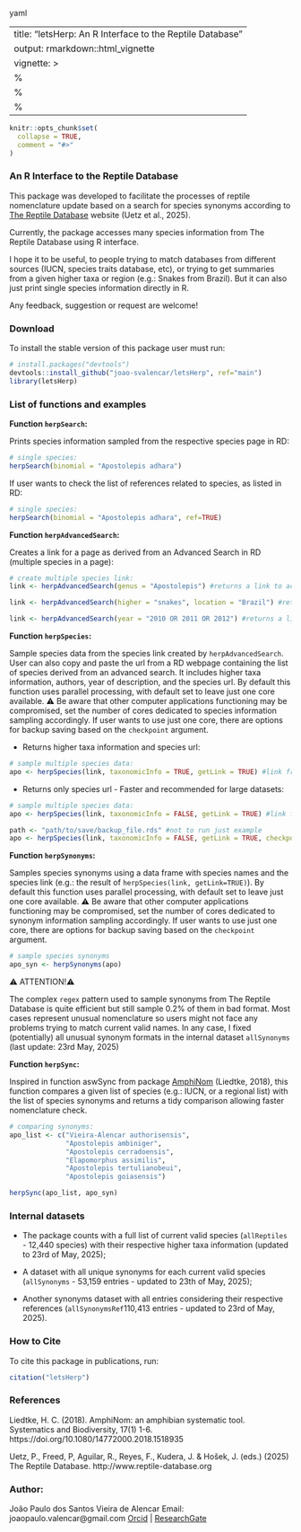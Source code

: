 yaml

---
title: "letsHerp: An R Interface to the Reptile Database"
output: rmarkdown::html_vignette
vignette: >
  %\VignetteIndexEntry{letsHerp}
  %\VignetteEngine{knitr::rmarkdown}
  %\VignetteEncoding{UTF-8}
---

```r
knitr::opts_chunk$set(
  collapse = TRUE,
  comment = "#>"
)
```

### **An R Interface to the Reptile Database**

This package was developed to facilitate the processes of reptile nomenclature update based on a search for species synonyms according to [The Reptile Database](https://reptile-database.reptarium.cz) website (Uetz et al., 2025).

Currently, the package accesses many species information from The Reptile Database using R interface.

I hope it to be useful, to people trying to match databases from different sources (IUCN, species traits database, etc), or trying to get summaries from a given higher taxa or region (e.g.: Snakes from Brazil). But it can also just print single species information directly in R.

Any feedback, suggestion or request are welcome!

### **Download**

To install the stable version of this package user must run:

```.r
# install.packages("devtools")
devtools::install_github("joao-svalencar/letsHerp", ref="main")
library(letsHerp)
```

### **List of functions and examples**
**Function `herpSearch`:**

Prints species information sampled from the respective species page in RD:
```.r
# single species:
herpSearch(binomial = "Apostolepis adhara")
```

If user wants to check the list of references related to species, as listed in RD:
```.r
# single species:
herpSearch(binomial = "Apostolepis adhara", ref=TRUE)
```

**Function `herpAdvancedSearch`:**

Creates a link for a page as derived from an Advanced Search in RD (multiple species in a page):
```.r
# create multiple species link:
link <- herpAdvancedSearch(genus = "Apostolepis") #returns a link to access a list of all Apostolepis species

link <- herpAdvancedSearch(higher = "snakes", location = "Brazil") #returns a link to access a list of all snake species in Brazil

link <- herpAdvancedSearch(year = "2010 OR 2011 OR 2012") #returns a link to access a list of all species described from 2010 to 2012
```

**Function `herpSpecies`:**

Sample species data from the species link created by `herpAdvancedSearch`. User can also copy and paste the url from a RD webpage containing the list of species derived from an advanced search. It includes higher taxa information, authors, year of description, and the species url. By default this function uses parallel processing, with default set to leave just one core available. ⚠️ Be aware that other computer applications functioning may be compromised, set the number of cores dedicated to species information sampling accordingly. If user wants to use just one core, there are options for backup saving based on the `checkpoint` argument.

- Returns higher taxa information and species url:
```.r
# sample multiple species data:
apo <- herpSpecies(link, taxonomicInfo = TRUE, getLink = TRUE) #link from herpAdvancedSearch(genus = "Apostolepis")
```

- Returns only species url - Faster and recommended for large datasets:
```.r
# sample multiple species data:
apo <- herpSpecies(link, taxonomicInfo = FALSE, getLink = TRUE) #link from herpAdvancedSearch(genus = "Apostolepis")

path <- "path/to/save/backup_file.rds" #not to run just example 
apo <- herpSpecies(link, taxonomicInfo = FALSE, getLink = TRUE, checkpoint=6, backup_file=path) #link from herpAdvancedSearch(genus = "Apostolepis")
```

**Function `herpSynonyms`:**

Samples species synonyms using a data frame with species names and the species link (e.g.: the result of `herpSpecies(link, getLink=TRUE)`). By default this function uses parallel processing, with default set to leave just one core available. ⚠️ Be aware that other computer applications functioning may be compromised, set the number of cores dedicated to synonym information sampling accordingly. If user wants to use just one core, there are options for backup saving based on the `checkpoint` argument.

```.r
# sample species synonyms
apo_syn <- herpSynonyms(apo)
```

⚠️ ATTENTION!⚠️ 

The complex `regex` pattern used to sample synonyms from The Reptile Database is quite efficient but still sample 0.2% of them in bad format. Most cases represent unusual nomenclature so users might not face any problems trying to match current valid names. In any case, I fixed (potentially) all unusual synonym formats in the internal dataset `allSynonyms` (last update: 23rd May, 2025)

**Function `herpSync`:**

Inspired in function aswSync from package [AmphiNom](https://github.com/hcliedtke/AmphiNom) (Liedtke, 2018), this function compares a given list of species (e.g.: IUCN, or a regional list) with the list of species synonyms and returns a tidy comparison allowing faster nomenclature check.

```.r
# comparing synonyms:
apo_list <- c("Vieira-Alencar authorisensis",
              "Apostolepis ambiniger",
              "Apostolepis cerradoensis",
              "Elapomorphus assimilis",
              "Apostolepis tertulianobeui",
              "Apostolepis goiasensis")

herpSync(apo_list, apo_syn)
```

### **Internal datasets**

- The package counts with a full list of current valid species (`allReptiles` - 12,440 species) with their respective higher taxa information (updated to 23rd of May, 2025);

- A dataset with all unique synonyms for each current valid species (`allSynonyms` - 53,159 entries - updated to 23th of May, 2025); 

- Another synonyms dataset with all entries considering their respective references (`allSynonymsRef`110,413 entries - updated to 23rd of May, 2025).

### **How to Cite**

To cite this package in publications, run:

```r
citation("letsHerp")
```

### **References**
Liedtke, H. C. (2018). AmphiNom: an amphibian systematic tool. Systematics and Biodiversity, 17(1) 1-6. https://doi.org/10.1080/14772000.2018.1518935

Uetz, P., Freed, P, Aguilar, R., Reyes, F., Kudera, J. & Hošek, J. (eds.) (2025) The Reptile Database. http://www.reptile-database.org

### **Author:**
João Paulo dos Santos Vieira de Alencar
Email: joaopaulo.valencar@gmail.com
[Orcid](https://orcid.org/0000-0001-6894-6773) | [ResearchGate](https://www.researchgate.net/profile/Joao-Paulo-Alencar)
